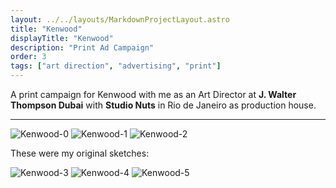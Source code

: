 ```yaml
---
layout: ../../layouts/MarkdownProjectLayout.astro
title: "Kenwood"
displayTitle: "Kenwood"
description: "Print Ad Campaign"
order: 3
tags: ["art direction", "advertising", "print"]
---
```


A print campaign for Kenwood with me as an Art Director at **J. Walter Thompson Dubai** with **Studio Nuts** in Rio de Janeiro as production house.

---


<section>
  <Image
    src="/assets/projects/Kenwood/Kenwood-0.jpg"
    alt="Kenwood-0"
    className="lg:w-3/4"
  />
  <Image
    src="/assets/projects/Kenwood/Kenwood-1.jpg"
    alt="Kenwood-1"
    className="lg:w-3/4"
  />
  <Image
    src="/assets/projects/Kenwood/Kenwood-2.jpg"
    alt="Kenwood-2"
    className="lg:w-3/4"
  />
</section>
<section>
  <p>These were my original sketches:</p>
  <Image
    src="/assets/projects/Kenwood/Kenwood-3.jpg"
    alt="Kenwood-3"
    className="lg:w-3/4"
  />
  <Image
    src="/assets/projects/Kenwood/Kenwood-4.jpg"
    alt="Kenwood-4"
    className="lg:w-3/4"
  />
  <Image
    src="/assets/projects/Kenwood/Kenwood-5.jpg"
    alt="Kenwood-5"
    className="lg:w-3/4"
  />
</section>

